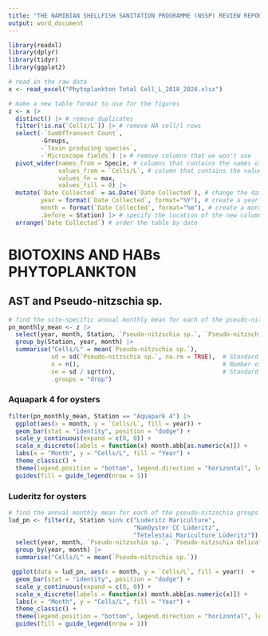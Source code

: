 ```yaml
---
title: "THE NAMIBIAN SHELLFISH SANITATION PROGRAMME (NSSP) REVIEW REPORT FOR 2024/25"
output: word_document
---
```


```r
library(readxl)
library(dplyr)
library(tidyr)
library(ggplot2)
```

```r
# read in the raw data
x <- read_excel("Phytoplankton Total Cell_L_2018_2024.xlsx")
```


```r
# make a new table format to use for the figures
z <- x |>
  distinct() |> # remove duplicates
  filter(!is.na(`Cells/L`)) |> # remove NA cell/l rows
  select(-`SumOfTransect Count`, 
         -Groups, 
         -`Toxin producing species`,
         -`Microscope fields`) |> # remove columns that we won't use
  pivot_wider(names_from = Specie, # columns that contains the names of the new columns
              values_from = `Cells/L`, # column that contains the values for the new columns
              values_fn = max, 
              values_fill = 0) |>
  mutate(`Date Collected` = as.Date(`Date Collected`), # change the date-time column to only date
         year = format(`Date Collected`, format="%Y"), # create a year column
         month = format(`Date Collected`, format="%m"), # create a month column
         .before = Station) |> # specify the location of the new columns
  arrange(`Date Collected`) # order the table by date
```


# BIOTOXINS AND HABs PHYTOPLANKTON

## AST and Pseudo-nitzschia sp.

```r
# find the site-specific annual monthly mean for each of the pseudo-nitzschia groups counted
pn_monthly_mean <- z |>
  select(year, month, Station, `Pseudo-nitzschia sp.`, `Pseudo-nitzschia delicatissima gr.`, `Pseudo-nitzschia seriata gr.`) |>
  group_by(Station, year, month) |>
  summarise("Cells/L" = mean(`Pseudo-nitzschia sp.`),
            sd = sd(`Pseudo-nitzschia sp.`, na.rm = TRUE),  # Standard deviation
            n = n(),                                        # Number of observations
            se = sd / sqrt(n),                              # Standard error
            .groups = "drop")
```


### Aquapark 4 for oysters

```r
filter(pn_monthly_mean, Station == "Aquapark 4") |>
  ggplot(aes(x = month, y = `Cells/L`, fill = year)) +
  geom_bar(stat = "identity", position = "dodge") +
  scale_y_continuous(expand = c(0, 0)) + 
  scale_x_discrete(labels = function(x) month.abb[as.numeric(x)]) +
  labs(x = "Month", y = "Cells/L", fill = "Year") +
  theme_classic() +
  theme(legend.position = "bottom", legend.direction = "horizontal", legend.title = element_blank()) +
  guides(fill = guide_legend(nrow = 1))
```

### Luderitz for oysters

```r
# find the annual monthly mean for each of the pseudo-nitzschia groups counted at 3 combined Luderitz sites
lud_pn <- filter(z, Station %in% c("Luderitz Mariculture", 
                                   "NamOyster CC Lüderitz", 
                                   "Tetelestai Mariculture Lüderitz")) |>
  select(year, month, `Pseudo-nitzschia sp.`, `Pseudo-nitzschia delicatissima gr.`, `Pseudo-nitzschia seriata gr.`) |>
  group_by(year, month) |>
  summarise("Cells/L" = mean(`Pseudo-nitzschia sp.`))
```

```r
 ggplot(data = lud_pn, aes(x = month, y = `Cells/L`, fill = year))  +
  geom_bar(stat = "identity", position = "dodge") +
  scale_y_continuous(expand = c(0, 0)) + 
  scale_x_discrete(labels = function(x) month.abb[as.numeric(x)]) +
  labs(x = "Month", y = "Cells/L", fill = "Year") +
  theme_classic() +
  theme(legend.position = "bottom", legend.direction = "horizontal", legend.title = element_blank()) +
  guides(fill = guide_legend(nrow = 1))
```




